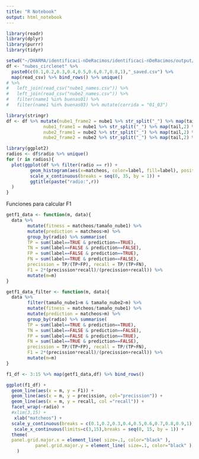 ```yaml
---
title: "R Notebook"
output: html_notebook
---
```



```r
library(readr)
library(dplyr)
library(purrr)
library(tidyr)
```

```r
setwd("~/DHARMA/identificaci-nDeRacimos/identificaci-nDeRacimos/output/salidasICP/nubes_circlenet2")
df <- "nubes_circlenet" %>%
  paste0(c(0.1,0.2,0.3,0.4,0.5,0.6,0.7,0.8,1),"_saved.csv") %>% 
  map(read_csv) %>% bind_rows() %>% unique() 
# %>%
#   left_join(read_csv("nube1_names.csv")) %>%
#   left_join(read_csv("nube2_names.csv")) %>% 
#   filter(name1 %in% buenas01) %>% 
#   filter(name1 %in% buenas03) %>% mutate(corrida = "01_03")
```

```r
library(stringr)
df <- df %>% mutate(nube1_frame2 = nube1 %>% str_split("_") %>% map(tail,2) %>% map(tail,1) %>% str_replace(".ply",""),
              nube1_frame1 = nube1 %>% str_split("_") %>% map(tail,2) %>% map(head,1) %>% unlist(),
              nube2_frame1 = nube2 %>% str_split("_") %>% map(tail,2) %>% map(head,1) %>% unlist(),
              nube2_frame2 = nube2 %>% str_split("_") %>% map(tail,2) %>% map(tail,1) %>% str_replace(".ply",""))
```

```r
library(ggplot2)
radios <- df$radio %>% unique()
for (r in radios){
  plot(ggplot(df %>% filter(radio == r)) +
         geom_histogram(aes(x=matcheos, color=label, fill=label), position="dodge") +
         scale_x_continuous(breaks = seq(0, 35, by = 1)) +
         ggtitle(paste("radio:",r))
  )
}
```

Funciones para calcular F1
```r
getf1_data <- function(m, data){
  data %>% 
        mutate(fitness = matcheos/tamaño_nube1) %>% 
        mutate(prediction = matcheos>m) %>%
        group_by(radio) %>% summarise(
        TP = sum(label==TRUE & prediction==TRUE),
        TN = sum(label==FALSE & prediction==FALSE),
        FP = sum(label==FALSE & prediction==TRUE),
        FN = sum(label==TRUE & prediction==FALSE),
        precission = TP/(TP+FP), recall = TP/(TP+FN),
        F1 = 2*(precission*recall)/(precission+recall)) %>% 
        mutate(m=m) 
} 

getf1_data_filter <- function(m, data){
  data %>%
        filter(tamaño_nube1>m & tamaño_nube2>m) %>% 
        mutate(fitness = matcheos/tamaño_nube1) %>% 
        mutate(prediction = matcheos>m) %>%
        group_by(radio) %>% summarise(
        TP = sum(label==TRUE & prediction==TRUE),
        TN = sum(label==FALSE & prediction==FALSE),
        FP = sum(label==FALSE & prediction==TRUE),
        FN = sum(label==TRUE & prediction==FALSE),
        precission = TP/(TP+FP), recall = TP/(TP+FN),
        F1 = 2*(precission*recall)/(precission+recall)) %>% 
        mutate(m=m) 
} 

```


```r
f1_df <- 3:15 %>% map(getf1_data,df) %>% bind_rows()

```

```r
ggplot(f1_df) + 
  geom_line(aes(x = m, y = F1)) +
  geom_line(aes(x = m, y = precission, col="precission")) +
  geom_line(aes(x = m, y = recall, col ="recall")) +
  facet_wrap(~radio) +
  #xlim(3,15) +
   xlab("matcheos") +
  scale_y_continuous(breaks = c(0.1,0.2,0.3,0.4,0.5,0.6,0.7,0.8,0.9,1)) +
   scale_x_continuous(limits=c(3,15),breaks = seq(0, 15, by = 1)) +
  theme(
  panel.grid.major.x = element_line( size=.1, color="black" ),
           panel.grid.major.y = element_line( size=.1, color="black" )
    )
```

